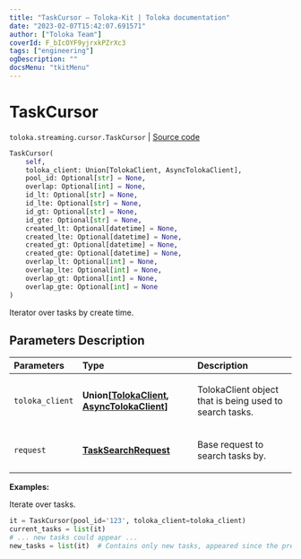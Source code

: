 ```yaml
---
title: "TaskCursor — Toloka-Kit | Toloka documentation"
date: "2023-02-07T15:42:07.691571"
author: ["Toloka Team"]
coverId: F_bIcOYF9yjrxkPZrXc3
tags: ["engineering"]
ogDescription: ""
docsMenu: "tkitMenu"
---
```


# TaskCursor
`toloka.streaming.cursor.TaskCursor` | [Source code](https://github.com/Toloka/toloka-kit/blob/v1.1.3/src/streaming/cursor.py#L263)

```python
TaskCursor(
    self,
    toloka_client: Union[TolokaClient, AsyncTolokaClient],
    pool_id: Optional[str] = None,
    overlap: Optional[int] = None,
    id_lt: Optional[str] = None,
    id_lte: Optional[str] = None,
    id_gt: Optional[str] = None,
    id_gte: Optional[str] = None,
    created_lt: Optional[datetime] = None,
    created_lte: Optional[datetime] = None,
    created_gt: Optional[datetime] = None,
    created_gte: Optional[datetime] = None,
    overlap_lt: Optional[int] = None,
    overlap_lte: Optional[int] = None,
    overlap_gt: Optional[int] = None,
    overlap_gte: Optional[int] = None
)
```

Iterator over tasks by create time.

## Parameters Description

| Parameters | Type | Description |
| :----------| :----| :-----------|
`toloka_client`|**Union\[[TolokaClient](/docs-new/toloka-kit/reference/toloka.client.TolokaClient), [AsyncTolokaClient](/docs-new/toloka-kit/reference/toloka.async_client.client.AsyncTolokaClient)\]**|<p>TolokaClient object that is being used to search tasks.</p>
`request`|**[TaskSearchRequest](/docs-new/toloka-kit/reference/toloka.client.search_requests.TaskSearchRequest)**|<p>Base request to search tasks by.</p>

**Examples:**

Iterate over tasks.

```python
it = TaskCursor(pool_id='123', toloka_client=toloka_client)
current_tasks = list(it)
# ... new tasks could appear ...
new_tasks = list(it)  # Contains only new tasks, appeared since the previous call.
```
